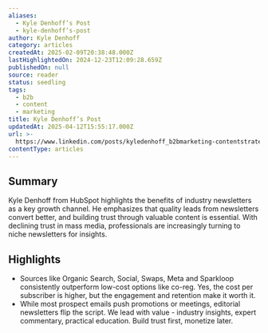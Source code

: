 ```yaml
---
aliases:
  - Kyle Denhoff’s Post
  - kyle-denhoff’s-post
author: Kyle Denhoff
category: articles
createdAt: 2025-02-09T20:38:48.000Z
lastHighlightedOn: 2024-12-23T12:09:28.659Z
publishedOn: null
source: reader
status: seedling
tags:
  - b2b
  - content
  - marketing
title: Kyle Denhoff’s Post
updatedAt: 2025-04-12T15:55:17.000Z
url: >-
  https://www.linkedin.com/posts/kyledenhoff_b2bmarketing-contentstrategy-audiencebuilding-activity-7256658466000236544-7Y0H/?utm_source=share&utm_medium=member_desktop&hashed_user=0a30eec79daa23863eaa10a76ab0df83&utm_campaign=Contentment%2010/30/24&utm_term=Contentment
contentType: articles
---
```

## Summary

Kyle Denhoff from HubSpot highlights the benefits of industry newsletters as a key growth channel. He emphasizes that quality leads from newsletters convert better, and building trust through valuable content is essential. With declining trust in mass media, professionals are increasingly turning to niche newsletters for insights.

## Highlights

- Sources like Organic Search, Social, Swaps, Meta and Sparkloop consistently outperform low-cost options like co-reg. Yes, the cost per subscriber is higher, but the engagement and retention make it worth it.
- While most prospect emails push promotions or meetings, editorial newsletters flip the script. We lead with value - industry insights, expert commentary, practical education. Build trust first, monetize later.
